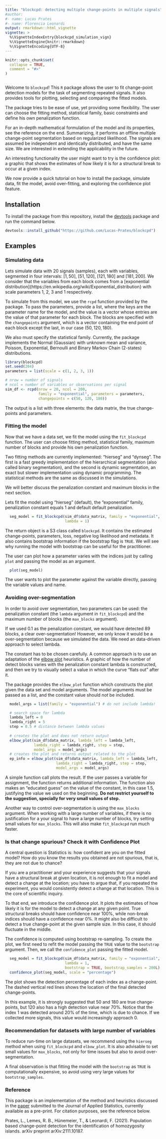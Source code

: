 ```yaml
---
title: "blockcpd: detecting multiple change-points in multiple signals"
#author: 
#- name: Lucas Prates 
#- name: Florencia Leonardi
output: rmarkdown::html_vignette
vignette: >
  %\VignetteIndexEntry{blockcpd_simulation_vign}
  %\VignetteEngine{knitr::rmarkdown}
  %\VignetteEncoding{UTF-8}
---
```


```r
knitr::opts_chunk$set(
  collapse = TRUE,
  comment = "#>"
)
```

```r
```

  Welcome to `blockcpd`! This `R` package allows the user to fit change-point 
  detection models for the task of segmenting repeated signals. It also provides
  tools for plotting, selecting and comparing the fitted models.
 
  The package tries to be ease of use, yet providing some flexibility. The user 
  can choose the fitting method, statistical family, basic constraints and 
  define his own penalization function.
  
  For an in-depth mathematical formulation of the model and its properties, see
  the reference on the end. Summarizing, it performs an offline multiple 
  change-point segmentation based on regularized likelihood. The signals are 
  assumed be independent and identically distributed, and have the same size. We 
  are interested in extending the applicability in the future.
 
  An interesting functionality the user might want to try is the confidence
  plot: a graphic that shows the estimates of how likely it is for a structural 
  break to occur at a given index.
  
  We now provide a quick tutorial on how to install the package, simulate 
  data, fit the model, avoid over-fitting, and exploring the confidence plot
  feature.
  
## Installation

  To install the package from this repository, install the
[devtools](https://cran.r-project.org/web/packages/devtools/index.html) package 
and run the command below.
  
```r
devtools::install_github("https://github.com/Lucas-Prates/blockcpd")
```

## Examples
### Simulating data 
  
  Lets simulate data with $20$ signals (samples), each with variables, segmented 
  in four intervals: $[1, 50]$, $[51, 120]$, $[121, 180]$ and $[181, 200]$. We 
  consider that the variables from each block comes from a 
  [exponential distribution]{https://en.wikipedia.org/wiki/Exponential_distribution} 
  with scale parameters $1$, $2$, $3$ and $1$ respectively. 
  
  To simulate from this model, we use the `rcpd` function provided by the
  package. To pass the parameters, provide a list, where the keys are
  the parameter name for the model, and the value is a vector whose entries
  are the value of that parameter for each block. The blocks are specified
  with the `changepoints` argument, which is a vector containing the end point
  of each block except the last, in our case $(50, 120, 180)$. 
  
  We also must specify the statistical family. Currently, the 
  package implements the Normal (Gaussian)  with unknown mean and variance, 
  Poisson, Exponential, Bernoulli and Binary Markov Chain (2-states) 
  distributions.
   
```r
library(blockcpd)
set.seed(204)
parameters = list(scale = c(1, 2, 3, 1))

# nrow = number of signals
# ncol = number of variables or observations per signal
sim_df <- rcpd(nrow = 20, ncol = 200, 
               family = "exponential", parameters = parameters,
               changepoints = c(50, 120, 180)) 
```

  The output is a list with three elements: the data matrix, the true
  change-points and parameters.

### Fitting the model 

  Now that we have a data set, we fit the model using the `fit_blockcpd`
  function. The user can choose fitting method, statistical family, maximum 
  number of blocks and provide his own penalization function.
  
  Two fitting methods are currently implemented: "hierseg" and "dynseg". The
  first is a fast greedy implementation of the hierarchical segmentation (also
  called binary segmentation), and the second is dynamic segmentation, an exact
  but slower implementation using dynamic programming. The statistical methods
  are the same as discussed in the simulations. 
  
  We will better discuss the penalization constant and maximum blocks in the 
  next section.
  
  Lets fit the model using "hierseg" (default), the "exponential" family, 
  penalization constant equals 1 and default default penalization.

```r
  seg_model = fit_blockcpd(sim_df$data_matrix, family = "exponential", 
                           lambda = 1)
```

  The return object is a S3 class called `blockcpd`. It contains the estimated
  change-points, parameters, loss, negative log likelihood and metadata. It also
  contains bootstrap information if the bootstrap flag is `TRUE`. We will see
  why running the model with bootstrap can be useful for the practitioner.
  
  The user can plot how a parameter varies with the indices just by calling 
  `plot` and passing the model as an argument. 
  
```r
  plot(seg_model)
```
  
  The user wants to plot the parameter against the variable directly, passing
  the variable values and name.
  
### Avoiding over-segmentation

  In order to avoid over segmentation, two parameters can be used: the
  penalization constant (the `lambda` argument in `fit_blockcpd`) and the 
  maximum number of blocks (the `max_blocks` argument).
  
  If we used $0.1$ as the penalization constant, we would have detected $89$ 
  blocks, a clear over-segmentation! However, we only know it would be a
  over-segmentation because we simulated the data. We need an data-driven 
  approach to select lambda. 
  
  The constant has to be chosen carefully. A common approach is to use an 
  adaptation of the [elbow plot](https://en.wikipedia.org/wiki/Elbow_method_(clustering)) 
  heuristics. A graphic of how the number of detect blocks varies with
  the penalization constant lambda is constructed, and then we try to visually
  select a value in which the curve "flats out" after it.
  
  The package provides the `elbow_plot` function which constructs the plot given
  the data set and model arguments. The model arguments must be passed as a 
  list, and the constant value should *not* be included.
  
```r
  model_args = list(family = "exponential") # do not include lambda!

  # search space for lambda
  lambda_left = 0
  lambda_right = 5
  step = 0.5 # distance between lambda values
  
  # creates the plot and does not return output
  elbow_plot(sim_df$data_matrix, lambda_left = lambda_left,
             lambda_right = lambda_right, step = step,
             model_args = model_args)
  # creates the plot and returns output related to the plot 
  ep_info = elbow_plot(sim_df$data_matrix, lambda_left = lambda_left,
                       lambda_right = lambda_right, step = step,
                       model_args = model_args)

```
  
  A simple function call plots the result. If the user passes a variable for 
  assignment, the function returns additional information. The function also
  makes an "educated guess" on the value of the constant, in this case $1.5$, 
  justifying the value we used on the beginning.
  **Do not restrict yourself to the suggestion, specially for very small values of step.**
  
  Another way to control over-segmentation is using the `max_blocks`
  argument. When working with a large number of variables, if there is no 
  justification for a your signal to have a large number of blocks, try setting
  small values for `max_blocks`. This will also make `fit_blockcpd` run much
  faster.
  
### Is that change spurious? Check it with Confidence Plot

  A central question is Statistics is: how confident are you on the fitted
  model? How do you know the results you obtained are not spurious, that is,
  they are not due to chance?
 
  If you are a practitioner and your experience suggests that your signals have 
  a structural break at given location, it is not enough to fit a model and 
  detect a change at the location; you have to argue that, if you repeated the 
  experiment, you would consistently detect a change at that location. This is 
  the core of scientific inquiry.
  
  To that end, we introduce the confidence plot. It plots the estimates of how 
  likely it is for the model to detect a change at any given point. True 
  structural breaks should have confidence near 100%, while non-break indices 
  should have a confidence near 0%. It might also be difficult to detect a 
  true change-point at the given sample size. In this case, it should fluctuate 
  in the middle.
  
  The confidence is computed using bootstrap re-sampling. To create the plot,
  we first need to refit the model passing the `TRUE` value to the `bootstrap` 
  argument. Then, we call the `confidence_plot` passing the fitted model.
 
```r
  seg_model = fit_blockcpd(sim_df$data_matrix, family = "exponential", 
                           lambda = 1, 
                           bootstrap = TRUE, bootstrap_samples = 200L)
  confidence_plot(seg_model, scale = "percentage")
```
  
  The plot shows the detection percentage of each index as a change-point. The
  dashed vertical red lines shows the location of the final detected 
  change-points. 
  
  In this example, it is strongly suggested that $50$ and $180$
  are true change-points, but $120$ also has a high detection value near $70$%.
  Notice that the index $1$ was detected around $20$% of the time, which is due
  to chance. If we collected more signals, this value would increasingly 
  approach $0$.

### Recommendation for datasets with large number of variables
  
  To reduce run-time on large datasets, we recommend using the `hierseg` method
  when using `fit_blockcpd` and `elbow_plot`. It is also advisable to set small
  values for `max_blocks`, not only for time issues but also to avoid 
  over-segmentation.
  
  A final observation is that fitting the model with the `bootstrap` as `TRUE` 
  is computationally expensive, so avoid using very large values for 
  `bootstrap_samples`.
  
### Reference

  This package is an implementation of the method and heuristics discussed in 
  the [paper](https://arxiv.org/abs/2111.10187) submitted to the Journal of 
  Applied Statistics, currently available as a pre-print. For citation purposes, 
  see the reference below.
  
  Prates, L., Lemes, R. B., Hünemeier, T., & Leonardi, F. (2021). Population based 
  change-point detection for the identification of homozygosity islands. arXiv 
  preprint arXiv:2111.10187.

